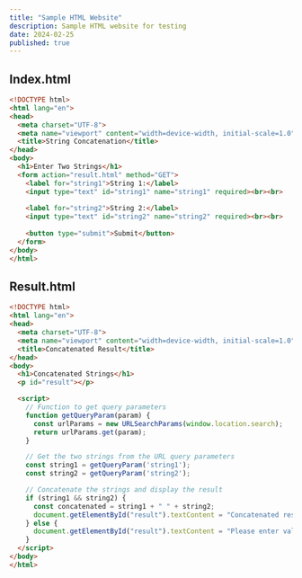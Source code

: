 ```yaml
---
title: "Sample HTML Website"
description: Sample HTML website for testing
date: 2024-02-25
published: true
---
```


## Index.html

```html
<!DOCTYPE html>
<html lang="en">
<head>
  <meta charset="UTF-8">
  <meta name="viewport" content="width=device-width, initial-scale=1.0">
  <title>String Concatenation</title>
</head>
<body>
  <h1>Enter Two Strings</h1>
  <form action="result.html" method="GET">
    <label for="string1">String 1:</label>
    <input type="text" id="string1" name="string1" required><br><br>
    
    <label for="string2">String 2:</label>
    <input type="text" id="string2" name="string2" required><br><br>
    
    <button type="submit">Submit</button>
  </form>
</body>
</html>

```

## Result.html

```html
<!DOCTYPE html>
<html lang="en">
<head>
  <meta charset="UTF-8">
  <meta name="viewport" content="width=device-width, initial-scale=1.0">
  <title>Concatenated Result</title>
</head>
<body>
  <h1>Concatenated Strings</h1>
  <p id="result"></p>

  <script>
    // Function to get query parameters
    function getQueryParam(param) {
      const urlParams = new URLSearchParams(window.location.search);
      return urlParams.get(param);
    }

    // Get the two strings from the URL query parameters
    const string1 = getQueryParam('string1');
    const string2 = getQueryParam('string2');

    // Concatenate the strings and display the result
    if (string1 && string2) {
      const concatenated = string1 + " " + string2;
      document.getElementById("result").textContent = "Concatenated result: " + concatenated;
    } else {
      document.getElementById("result").textContent = "Please enter valid strings.";
    }
  </script>
</body>
</html>

```